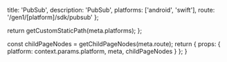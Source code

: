 
  title: 'PubSub',
  description: 'PubSub',
  platforms: ['android', 'swift'],
  route: '/gen1/[platform]/sdk/pubsub'
};

  return getCustomStaticPath(meta.platforms);
};

  const childPageNodes = getChildPageNodes(meta.route);
  return {
    props: {
      platform: context.params.platform,
      meta,
      childPageNodes
    }
  };
}

<Overview childPageNodes={props.childPageNodes} />
